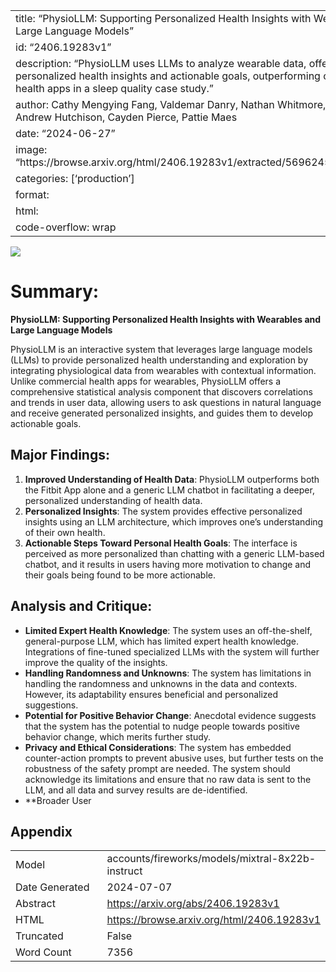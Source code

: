 
---
title: "PhysioLLM: Supporting Personalized Health Insights with Wearables and Large Language Models"
id: "2406.19283v1"
description: "PhysioLLM uses LLMs to analyze wearable data, offering personalized health insights and actionable goals, outperforming commercial health apps in a sleep quality case study."
author: Cathy Mengying Fang, Valdemar Danry, Nathan Whitmore, Andria Bao, Andrew Hutchison, Cayden Pierce, Pattie Maes
date: "2024-06-27"
image: "https://browse.arxiv.org/html/2406.19283v1/extracted/5696245/overview.png"
categories: ['production']
format:
  html:
    code-overflow: wrap
---

![](https://browse.arxiv.org/html/2406.19283v1/extracted/5696245/overview.png)

# Summary:

**PhysioLLM: Supporting Personalized Health Insights with Wearables and Large Language Models**

PhysioLLM is an interactive system that leverages large language models (LLMs) to provide personalized health understanding and exploration by integrating physiological data from wearables with contextual information. Unlike commercial health apps for wearables, PhysioLLM offers a comprehensive statistical analysis component that discovers correlations and trends in user data, allowing users to ask questions in natural language and receive generated personalized insights, and guides them to develop actionable goals.

## Major Findings:

1. **Improved Understanding of Health Data**: PhysioLLM outperforms both the Fitbit App alone and a generic LLM chatbot in facilitating a deeper, personalized understanding of health data.
2. **Personalized Insights**: The system provides effective personalized insights using an LLM architecture, which improves one’s understanding of their own health.
3. **Actionable Steps Toward Personal Health Goals**: The interface is perceived as more personalized than chatting with a generic LLM-based chatbot, and it results in users having more motivation to change and their goals being found to be more actionable.

## Analysis and Critique:

- **Limited Expert Health Knowledge**: The system uses an off-the-shelf, general-purpose LLM, which has limited expert health knowledge. Integrations of fine-tuned specialized LLMs with the system will further improve the quality of the insights.
- **Handling Randomness and Unknowns**: The system has limitations in handling the randomness and unknowns in the data and contexts. However, its adaptability ensures beneficial and personalized suggestions.
- **Potential for Positive Behavior Change**: Anecdotal evidence suggests that the system has the potential to nudge people towards positive behavior change, which merits further study.
- **Privacy and Ethical Considerations**: The system has embedded counter-action prompts to prevent abusive uses, but further tests on the robustness of the safety prompt are needed. The system should acknowledge its limitations and ensure that no raw data is sent to the LLM, and all data and survey results are de-identified.
- **Broader User

## Appendix

|          |          |
|----------|----------|
| Model     | accounts/fireworks/models/mixtral-8x22b-instruct       |
| Date Generated     | 2024-07-07       |
| Abstract | [https://arxiv.org/abs/2406.19283v1](https://arxiv.org/abs/2406.19283v1)        |
| HTML     | [https://browse.arxiv.org/html/2406.19283v1](https://browse.arxiv.org/html/2406.19283v1)       |
| Truncated       | False       |
| Word Count       | 7356       |